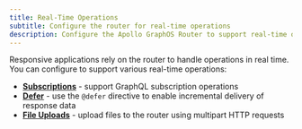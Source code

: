 ```yaml
---
title: Real-Time Operations
subtitle: Configure the router for real-time operations
description: Configure the Apollo GraphOS Router to support real-time operations, including subscriptions, defer directive, and file uploads.
---
```


Responsive applications rely on the router to handle operations in real time. You can configure to support various real-time operations:

- [**Subscriptions**](/routing/operations/subscriptions) - support GraphQL subscription operations
- [**Defer**](/routing/operations/defer) - use the `@defer` directive to enable incremental delivery of response data
- [**File Uploads**](/routing/operations/file-upload) - upload files to the router using multipart HTTP requests
